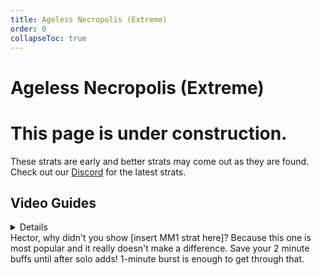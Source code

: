```yaml
---
title: Ageless Necropolis (Extreme)
order: 0
collapseToc: true
---
```


# Ageless Necropolis (Extreme)

# This page is under construction.

These strats are early and better strats may come out as they are found. Check out our <a href="https://discord.com/invite/naurffxiv" class="text-blue-500 underline">Discord</a> for the latest strats.

## Video Guides

<Details title="Ageless Necropolis Extreme Guide">
  <YouTube videoId="2RsWkk8bxyk" />
</Details>

<Callout>
  Hector, why didn't you show [insert MM1 strat here]? Because this one is most
  popular and it really doesn't make a difference.
</Callout>
<Callout>
  Save your 2 minute buffs until after solo adds! 1-minute burst is enough to
  get through that.
</Callout>
